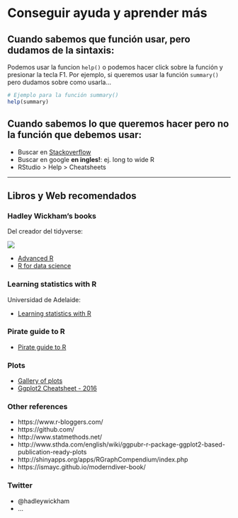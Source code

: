 # Conseguir ayuda y aprender más{#Conseguir_ayuda}

## Cuando sabemos que función usar, pero dudamos de la sintaxis:

Podemos usar la funcion `help()` o podemos hacer click sobre la función y presionar la tecla F1. Por ejemplo, si queremos usar la función `summary()` pero dudamos sobre como usarla... 
```r
# Ejemplo para la función summary()
help(summary)
```

## Cuando sabemos lo que queremos hacer pero no la función que debemos usar:  

* Buscar en [Stackoverflow](http://stackoverflow.com)
* Buscar en google **en ingles!**: ej. long to wide R
* RStudio > Help > Cheatsheets

*** 

## Libros y Web recomendados

### Hadley Wickham's books

Del creador del tidyverse:

![](Images/hadley.png)  

* [Advanced R](http://adv-r.had.co.nz/)
* [R for data science](http://r4ds.had.co.nz/)

### Learning statistics with R
Universidad de Adelaide:

* [Learning statistics with R](https://health.adelaide.edu.au/psychology/ccs/teaching/lsr/)

### Pirate guide to R
* [Pirate guide to R](http://nathanieldphillips.com/thepiratesguidetor/)

### Plots
* [Gallery of plots](http://www.r-graph-gallery.com/all-graphs/)
* [Ggplot2 Cheatsheet - 2016](https://www.rstudio.com/wp-content/uploads/2016/11/ggplot2-cheatsheet-2.1.pdf)

### Other references
* https://www.r-bloggers.com/
* https://github.com/
* http://www.statmethods.net/
* http://www.sthda.com/english/wiki/ggpubr-r-package-ggplot2-based-publication-ready-plots  
* http://shinyapps.org/apps/RGraphCompendium/index.php
* https://ismayc.github.io/moderndiver-book/


### Twitter
* \@hadleywickham
* ...